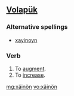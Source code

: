 ==[[Volapük]]==

===Alternative spellings===
* [[xayinoyn]]

===Verb===
{{infl|vo|verb}}

# To [[augment]].
# To [[increase]].

[[mg:xäinön]]
[[vo:xäinön]]
